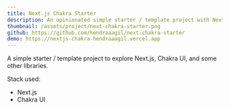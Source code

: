 ```yaml
---
title: Next.js Chakra Starter
description: An opinionated simple starter / template project with Next.js and Chakra UI.
thumbnail: /assets/project/next-chakra-starter.png
github: https://github.com/hendraaagil/next-chakra-starter
demo: https://nextjs-chakra-hendraaagil.vercel.app
---
```


A simple starter / template project to explore Next.js, Chakra UI, and some other libraries.

Stack used:

- Next.js
- Chakra UI
